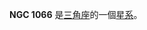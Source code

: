 {{NGCInfoBox|NGCID=NGC 1066|發現者=弗里德里希·威廉·赫歇爾|發現日期=1784年9月12日|其他編號=UGC 2203,MCG 5-7-42,ZWG 505.44|曆元=J2000.0|赤經=43分49.9秒
|赤緯=32°28'32"|星座=三角座|星體=星系|星等=13.8|表面亮度=15|藍等=14.8}}

'''NGC 1066''' 是[[三角座|三角座]]的一個[[星系|星系]]。

{{NGCReference|1066}}
{{Catalogs|NGC=1066}}